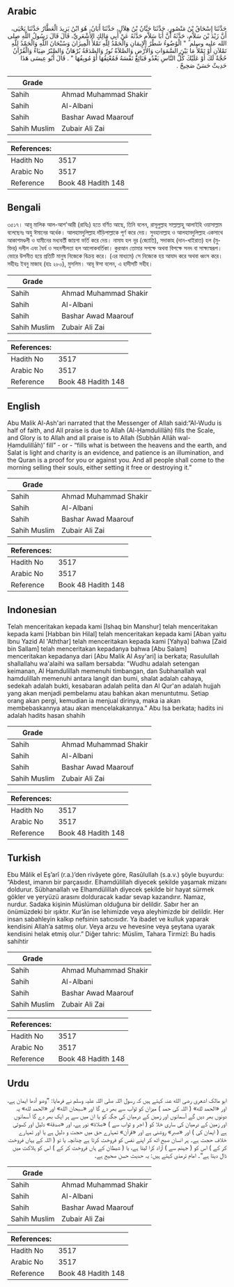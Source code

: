 ## Arabic


<div dir="rtl" lang="ar" style={{fontSize:'larger',backgroundColor:'#f8f9fa',padding:20}}>
حَدَّثَنَا إِسْحَاقُ بْنُ مَنْصُورٍ، حَدَّثَنَا حَبَّانُ بْنُ هِلاَلٍ، حَدَّثَنَا أَبَانُ، هُوَ ابْنُ يَزِيدَ الْعَطَّارُ حَدَّثَنَا يَحْيَى، أَنَّ زَيْدَ بْنَ سَلاَّمٍ، حَدَّثَهُ أَنَّ أَبَا سَلاَّمٍ حَدَّثَهُ عَنْ أَبِي مَالِكٍ الأَشْعَرِيِّ، قَالَ قَالَ رَسُولُ اللَّهِ صلى الله عليه وسلم ‏ "‏ الْوُضُوءُ شَطْرُ الإِيمَانِ وَالْحَمْدُ لِلَّهِ تَمْلأُ الْمِيزَانَ وَسُبْحَانَ اللَّهِ وَالْحَمْدُ لِلَّهِ تَمْلآنِ أَوْ تَمْلأُ مَا بَيْنَ السَّمَوَاتِ وَالأَرْضِ وَالصَّلاَةُ نُورٌ وَالصَّدَقَةُ بُرْهَانٌ وَالصَّبْرُ ضِيَاءٌ وَالْقُرْآنُ حُجَّةٌ لَكَ أَوْ عَلَيْكَ كُلُّ النَّاسِ يَغْدُو فَبَائِعٌ نَفْسَهُ فَمُعْتِقُهَا أَوْ مُوبِقُهَا ‏"‏ ‏.‏ قَالَ أَبُو عِيسَى هَذَا حَدِيثٌ حَسَنٌ صَحِيحٌ ‏.‏
</div>
<div style={{backgroundColor:'#f8f9fa',padding:20, marginBottom: 10}}><table> <thead> <tr> <th>Grade</th> <th></th> </tr> </thead> <tbody> <tr><td>Sahih</td><td>Ahmad Muhammad Shakir</td></tr><tr><td>Sahih</td><td>Al-Albani</td></tr><tr><td>Sahih</td><td>Bashar Awad Maarouf</td></tr><tr><td>Sahih Muslim</td><td>Zubair Ali Zai</td></tr></tbody></table><table> <thead> <tr> <th>References:</th> <th></th> </tr> </thead> <tbody><tr><td>Hadith No</td><td>3517</td></tr><tr><td>Arabic No</td><td>3517</td></tr><tr><td>Reference</td><td>Book 48 Hadith 148</td></tr></tbody></table></div>

## Bengali


<div dir="ltr" lang="bn" style={{fontSize:'larger',backgroundColor:'#f8f9fa',padding:20}}>
৩৫১৭। আবূ মালিক আল-আশ'আরী (রাযিঃ) হতে বর্ণিত আছে, তিনি বলেন, রাসূলুল্লাহ সাল্লাল্লাহু আলাইহি ওয়াসাল্লাম বলেছেনঃ অযু ঈমানের অর্ধেক। আলহামদুলিল্লাহ দাঁড়িপাল্লাকে পূর্ণ করে দেয়। সুবহানাল্লাহ ও আলহামদুলিল্লাহ একসাথে আকাশমণ্ডলী ও যামীনের মধ্যবর্তী জায়গা ভর্তি করে দেয়। নামায হল নূর (জ্যোতি), সদাকাহ (দান-খাইরাত) হল (মুক্তির) দলীল এবং ধৈর্য ও সহনশীলতা হল আলোকবর্তিকা। কুরআন তোমার সপক্ষে অথবা বিপক্ষে সনদ বা সাক্ষ্যস্বরূপ। ভোরে উপনীত হয়ে প্রতিটি মানুষ নিজেকে বিক্রয় করে। (এর মাধ্যমে) সে নিজেকে হয় আযাদ করে অথবা ধ্বংস করে। সহীহঃ ইবনু মাজাহ (হাঃ ২৮০), মুসলিম। আবূ ঈসা বলেন, এ হাদীসটি সহীহ।
</div>
<div style={{backgroundColor:'#f8f9fa',padding:20, marginBottom: 10}}><table> <thead> <tr> <th>Grade</th> <th></th> </tr> </thead> <tbody> <tr><td>Sahih</td><td>Ahmad Muhammad Shakir</td></tr><tr><td>Sahih</td><td>Al-Albani</td></tr><tr><td>Sahih</td><td>Bashar Awad Maarouf</td></tr><tr><td>Sahih Muslim</td><td>Zubair Ali Zai</td></tr></tbody></table><table> <thead> <tr> <th>References:</th> <th></th> </tr> </thead> <tbody><tr><td>Hadith No</td><td>3517</td></tr><tr><td>Arabic No</td><td>3517</td></tr><tr><td>Reference</td><td>Book 48 Hadith 148</td></tr></tbody></table></div>

## English


<div dir="ltr" lang="en" style={{fontSize:'larger',backgroundColor:'#f8f9fa',padding:20}}>
Abu Malik Al-Ash'ari narrated that the Messenger of Allah said:“Al-Wudu is half of faith, and All praise is due to Allah (Al-Ḥamdulillāh) fills the Scale, and Glory is to Allah and all praise is to Allah (Subḥān Allāh wal-Ḥamdulillāh)’ fill” - or - “fills what is between the heavens and the earth, and Salat is light and charity is an evidence, and patience is an illumination, and the Quran is a proof for you or against you. And all people shall come to the morning selling their souls, either setting it free or destroying it.”
</div>
<div style={{backgroundColor:'#f8f9fa',padding:20, marginBottom: 10}}><table> <thead> <tr> <th>Grade</th> <th></th> </tr> </thead> <tbody> <tr><td>Sahih</td><td>Ahmad Muhammad Shakir</td></tr><tr><td>Sahih</td><td>Al-Albani</td></tr><tr><td>Sahih</td><td>Bashar Awad Maarouf</td></tr><tr><td>Sahih Muslim</td><td>Zubair Ali Zai</td></tr></tbody></table><table> <thead> <tr> <th>References:</th> <th></th> </tr> </thead> <tbody><tr><td>Hadith No</td><td>3517</td></tr><tr><td>Arabic No</td><td>3517</td></tr><tr><td>Reference</td><td>Book 48 Hadith 148</td></tr></tbody></table></div>

## Indonesian


<div dir="ltr" lang="id" style={{fontSize:'larger',backgroundColor:'#f8f9fa',padding:20}}>
Telah menceritakan kepada kami [Ishaq bin Manshur] telah menceritakan kepada kami [Habban bin Hilal] telah menceritakan kepada kami [Aban yaitu Ibnu Yazid Al 'Aththar] telah menceritakan kepada kami [Yahya] bahwa [Zaid bin Sallam] telah menceritakan kepadanya bahwa [Abu Salam] menceritakan kepadanya dari [Abu Malik Al Asy'ari] ia berkata; Rasulullah shallallahu wa'alaihi wa sallam bersabda: "Wudhu adalah setengan keimanan, Al Hamdulillah memenuhi timbangan, dan Subhanallah wal hamdulillah memenuhi antara langit dan bumi, shalat adalah cahaya, sedekah adalah bukti, kesabaran adalah pelita dan Al Qur'an adalah hujjah yang akan menjadi pembelamu atau bahkan akan menuntutmu. Setiap orang akan pergi, kemudian ia menjual dirinya, maka ia akan membebaskannya atau akan mencelakakannya." Abu Isa berkata; hadits ini adalah hadits hasan shahih
</div>
<div style={{backgroundColor:'#f8f9fa',padding:20, marginBottom: 10}}><table> <thead> <tr> <th>Grade</th> <th></th> </tr> </thead> <tbody> <tr><td>Sahih</td><td>Ahmad Muhammad Shakir</td></tr><tr><td>Sahih</td><td>Al-Albani</td></tr><tr><td>Sahih</td><td>Bashar Awad Maarouf</td></tr><tr><td>Sahih Muslim</td><td>Zubair Ali Zai</td></tr></tbody></table><table> <thead> <tr> <th>References:</th> <th></th> </tr> </thead> <tbody><tr><td>Hadith No</td><td>3517</td></tr><tr><td>Arabic No</td><td>3517</td></tr><tr><td>Reference</td><td>Book 48 Hadith 148</td></tr></tbody></table></div>

## Turkish


<div dir="ltr" lang="tr" style={{fontSize:'larger',backgroundColor:'#f8f9fa',padding:20}}>
Ebu Mâlik el Eş’arî (r.a.)’den rivâyete göre, Rasûlullah (s.a.v.) şöyle buyurdu: “Abdest, imanın bir parçasıdır. Elhamdülillah diyecek şekilde yaşamak mizanı doldurur. Sübhanallah ve Elhamdülillah diyecek şekilde bir hayat sürmek gökler ve yeryüzü arasını dolduracak kadar sevap kazandırır. Namaz, nurdur. Sadaka kişinin Müslüman olduğuna bir delildir. Sabır her an önümüzdeki bir ışıktır. Kur’ân ise lehimizde veya aleyhimizde bir delildir. Her insan sabahleyin kalkıp nefsinin satıcısıdır. Ya ibadet ve kulluk yaparak kendisini Allah’a satmış olur. Veya arzu ve hevesine veya şeytana uyarak kendisini helak etmiş olur.” Diğer tahric: Müslim, Tahara Tirmizî: Bu hadis sahihtir
</div>
<div style={{backgroundColor:'#f8f9fa',padding:20, marginBottom: 10}}><table> <thead> <tr> <th>Grade</th> <th></th> </tr> </thead> <tbody> <tr><td>Sahih</td><td>Ahmad Muhammad Shakir</td></tr><tr><td>Sahih</td><td>Al-Albani</td></tr><tr><td>Sahih</td><td>Bashar Awad Maarouf</td></tr><tr><td>Sahih Muslim</td><td>Zubair Ali Zai</td></tr></tbody></table><table> <thead> <tr> <th>References:</th> <th></th> </tr> </thead> <tbody><tr><td>Hadith No</td><td>3517</td></tr><tr><td>Arabic No</td><td>3517</td></tr><tr><td>Reference</td><td>Book 48 Hadith 148</td></tr></tbody></table></div>

## Urdu


<div dir="rtl" lang="ur" style={{fontSize:'larger',backgroundColor:'#f8f9fa',padding:20}}>
ابو مالک اشعری رضی الله عنہ کہتے ہیں کہ رسول اللہ صلی اللہ علیہ وسلم نے فرمایا: ”وضو آدھا ایمان ہے، اور «الحمد لله» ( اللہ کی حمد ) میزان کو ثواب سے بھر دے گا اور «سبحان الله» اور «الحمد لله» یہ دونوں بھر دیں گے آسمانوں اور زمین کے درمیان کی جگہ کو یا ان میں سے ہر ایک بھر دے گا آسمانوں اور زمین کے درمیان کی ساری خلا کو ( اجر و ثواب سے ) «صلاة» نور ہے، اور «صدقة» دلیل اور کسوٹی ہے ( ایمان کی ) اور «صبر» روشنی ہے اور «قرآن» تمہارے حق میں حجت و دلیل ہے یا اور تمہارے خلاف حجت ہے۔ ہر انسان صبح اٹھ کر اپنے نفس کو فروخت کرتا ہے چنانچہ یا تو ( اللہ کے یہاں فروخت کر کے ) اس کو ( جہنم سے ) آزاد کرا لیتا ہے، یا ( شیطان کے ہاں فروخت کر کے ) اس کو ہلاکت میں ڈال دیتا ہے“۔ امام ترمذی کہتے ہیں: یہ حدیث حسن صحیح ہے۔
</div>
<div style={{backgroundColor:'#f8f9fa',padding:20, marginBottom: 10}}><table> <thead> <tr> <th>Grade</th> <th></th> </tr> </thead> <tbody> <tr><td>Sahih</td><td>Ahmad Muhammad Shakir</td></tr><tr><td>Sahih</td><td>Al-Albani</td></tr><tr><td>Sahih</td><td>Bashar Awad Maarouf</td></tr><tr><td>Sahih Muslim</td><td>Zubair Ali Zai</td></tr></tbody></table><table> <thead> <tr> <th>References:</th> <th></th> </tr> </thead> <tbody><tr><td>Hadith No</td><td>3517</td></tr><tr><td>Arabic No</td><td>3517</td></tr><tr><td>Reference</td><td>Book 48 Hadith 148</td></tr></tbody></table></div>
